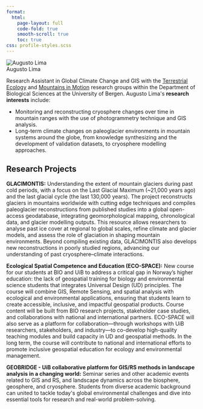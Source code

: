 ```yaml
---
format:
  html:
    page-layout: full
    code-fold: true
    smooth-scroll: true
    toc: true
css: profile-styles.scss
---
```


<!-- load Bootstrap Icons once (for the social icons) -->
<link rel="stylesheet" href="https://cdn.jsdelivr.net/npm/bootstrap-icons@1.11.3/font/bootstrap-icons.css">

```{=html}
<div class="profile-container">
  <!-- Profile Photo Section -->
  <div class="profile-photo-section">
    <img src="img/augusto.jpeg" alt="Augusto Lima" class="profile-image">
   
   <div class="profile-social">
      <a href="augusto.naschimento@uib.no" aria-label="Email"><i class="bi bi-envelope-fill"></i></a>
      <a href="https://scholar.google.nl/citations?user=r7dK9e4AAAAJ&hl=en" target="_blank" rel="noopener" aria-label="Google Scholar"><i class="bi bi-mortarboard-fill"></i></a>
      <a href="https://orcid.org/0000-0002-4242-7710" target="_blank" rel="noopener" aria-label="ORCID"><i class="bi bi-person-badge"></i></a>
      <a href="https://github.com/ac-lima" target="_blank" rel="noopener" aria-label="GitHub"><i class="bi bi-github"></i></a>
      <a href="https://www.linkedin.com/in/augusto-clima" target="_blank" rel="noopener" aria-label="LinkedIn"><i class="bi bi-linkedin"></i></a>
      <a href="https://ac-lima.github.io/" target="_blank" rel="noopener" aria-label="Website"><i class="bi bi-globe2"></i></a>
    </div>
  </div>

  <!-- Main Content Section -->
  <div class="profile-content">
    <!-- Profile Header -->
    <div class="profile-header">
      <div class="profile-name">Augusto Lima</div>
    </div>
    
    <!-- Profile Description -->
    <div class="profile-description">
      <p>Research Assistant in Global Climate Change and GIS with the <a href="https://w4.uib.no/en/research/research-groups/terrestrial-ecology">Terrestrial Ecology</a> and <a href="https://mountainsinmotion.w.uib.no/">Mountains in Motion</a> research groups within the Department of Biological Sciences at the University of Bergen. Augusto Lima's <strong>research interests</strong> include:</p>
      
      <ul class="mb-0">
        <li>Monitoring and reconstructing cryosphere changes over time in mountain ranges with the use of photogrammetry technique and GIS analysis.</li>
        <li>Long-term climate changes on paleoglacier environments in mountain systems around the globe, from knowledge synthesizing and the development of validation datasets, to cryosphere modelling approaches.</li>
      </ul>
    </div>

    <!-- Research Projects Section -->
    <div class="page-header">
      <h2>Research Projects</h2>
    </div>
      
     <div class="members-background-box">
      <p><strong>GLACIMONTIS:</strong> Understanding the extent of mountain glaciers during past cold periods, with a focus on the Last Glacial Maximum (~21,000 years ago) and the last glacial cycle (the last 130,000 years). The project reconstructs glaciers in mountains worldwide with cutting edge techniques and compiles paleoglacier reconstructions from published studies into a global open-access geodatabase, integrating geomorphological mapping, chronological data, and glacier modelling outputs. This resource allows researchers to analyse past ice cover at regional to global scales, refine climate and glacier models, and assess the role of glaciation in shaping mountain environments. Beyond compiling existing data, GLACIMONTIS also develops new reconstructions in poorly studied regions, advancing our understanding of past cryosphere–climate interactions.</p>
    </div>

    <div class="members-background-box">
      <p><strong>Ecological Spatial Competence and Education (ECO-SPACE):</strong> New course for our students at BIO and UiB to address a critical gap in Norway’s higher education: the lack of geospatial training for biology and environmental science students that integrates Universal Design (UD) principles. The course will combine GIS, Remote Sensing, and spatial analysis with ecological and environmental applications, ensuring that students learn to create accessible, inclusive, and impactful geospatial products. Course content will be built from BIO research projects, stakeholder case studies, and collaborations with national and international partners. ECO-SPACE will also serve as a platform for collaboration—through workshops with UiB researchers, stakeholders, and industry—to co-develop high-quality teaching modules and build capacity in UD and geospatial methods. In the long term, the course will contribute to national and international efforts to promote inclusive geospatial education for ecology and environmental management.</p>
    </div>

    <div class="members-background-box">
      <p><strong>GEOBRIDGE - UiB collaborative platform for GIS/RS methods in landscape analysis in a changing world:</strong> Seminar series and other academic events related to GIS and RS, and landscape dynamics across the biosphere, geosphere, and cryosphere. Students from diverse academic background can united to tackle today's global environmental challenges and dive into essential tools for research and real-world problem-solving.</p>
    </div>
  </div>
</div>
```

